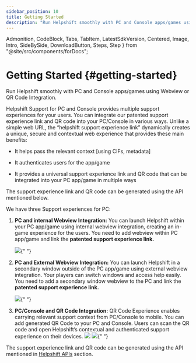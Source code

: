 ```yaml
---
sidebar_position: 10
title: Getting Started
description: "Run Helpshift smoothly with PC and Console apps/games using Webview or QR Code Integration."
---
```


  Admonition,
  CodeBlock,
  Tabs,
  TabItem,
  LatestSdkVersion,
  Centered,
  Image,
  Intro,
  SideBySide,
  DownloadButton,
  Steps,
  Step
} from "@site/src/components/forDocs";

# Getting Started {#getting-started}

<Intro>

Run Helpshift smoothly with PC and Console apps/games using Webview or QR Code Integration.

</Intro>

Helpshift Support for PC and Console provides multiple support experiences for your users. You can integrate our patented support experience link and QR code into your PC/Console in various ways. Unlike a simple web URL, the “helpshift support experience link” dynamically creates a unique, secure and contextual web experience that provides these main benefits:

- It helps pass the relevant context [using CIFs, metadata]

- It authenticates users for the app/game

- It provides a universal support experience link and QR code that can be integrated into your PC app/game in multiple ways

The support experience link and QR code can be generated using the API mentioned below.

We have three Support experiences for PC:

1. **PC and internal Webview Integration:** You can launch Helpshift within your PC app/game using internal webview integration, creating an in-game experience for the users. You need to add webview within PC app/game and link the **patented support experience link.**

   <Image src="/static/books/pc-and-console/pc-and-internal-web-view.png" width="major" centered />{" "}

1. **PC and External Webview Integration:** You can launch Helpshift in a secondary window outside of the PC app/game using external webview integration. Your players can switch windows and access help easily. You need to add a secondary window webview to the PC and link the **patented support experience link.**

   <Image src="/static/books/pc-and-console/pc-and-external-web-view.png" width="major" centered />{" "}

1. **PC/Console and QR Code Integration:** QR Code Experience enables carrying relevant support context from PC/Console to mobile. You can add generated QR Code to your PC and Console. Users can scan the QR code and open Helpshift’s contextual and authenticated support experience on their devices.
   <Image src="/static/books/pc-and-console/pc-qr-integration.png" width="major" centered /> <Image
     src="/static/books/pc-and-console/console-qr-integration.png"
     width="major"
     centered
   />{" "}

The support experience link and QR code can be generated using the API mentioned in [Helpshift APIs](../helpshift-apis) section.
